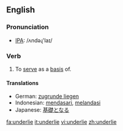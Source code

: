 ==English==
=== Pronunciation ===
*[[w:IPA|IPA]]: /ʌndəɻ'laɪ/

=== Verb ===
{{irregverb|'''to underlie'''|'''[[underlies]]'''|'''[[underlay]]'''|'''[[underlain]]'''|'''[[underlying]]'''}}

# To [[serve]] as a [[basis]] of.

==== Translations ====
*German: [[zugrunde liegen]]
*Indonesian: [[dasar|mendasari]], [[landas|melandasi]]
*Japanese: [[基礎]]となる

[[fa:underlie]]
[[it:underlie]]
[[vi:underlie]]
[[zh:underlie]]